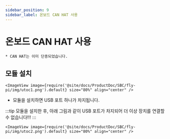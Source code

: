 ```yaml
---
sidebar_position: 9
sidebar_label: 온보드 CAN HAT 사용
---
```




# 온보드 CAN HAT 사용

    * CAN HAT는 이미 단종되었습니다.

## 모듈 설치

    <ImageView image={require('@site/docs/ProductDoc/SBC/fly-pi/img/utoc1.png').default} size="80%" align="center" />

* 모듈을 설치하면 USB 포트 하나가 차지됩니다.

:::tip
모듈을 설치한 후, 아래 그림과 같이 USB 포트가 차지되어 더 이상 장치를 연결할 수 없습니다!!!
:::

    <ImageView image={require('@site/docs/ProductDoc/SBC/fly-pi/img/utoc2.png').default} size="80%" align="center" />
